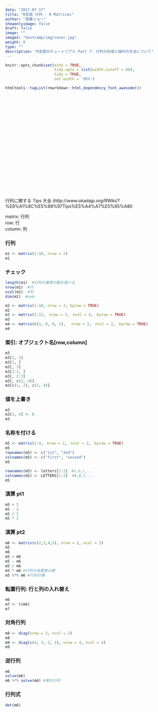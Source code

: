```yaml
---
date: "2017-07-17"
title: "R言語 行列 - R Matrices"
author: "斉藤ジョー"
showonlyimage: false
draft: false
image: ""
image2: "bootcamp/img/cover.jpg"
weight: 0
type: ""
description: "R言語のチュートリアル Part 7: 行列の作成と操作の方法について"
---
```


```r
knitr::opts_chunk$set(echo = TRUE, 
                      tidy.opts = list(width.cutoff = 60),
                      tidy = TRUE, 
                      out.width = '95%')
```

```r
htmltools::tagList(rmarkdown::html_dependency_font_awesome())
```



<div class="video-container">
<iframe class="center_iframe" width="560" height="315" src="" frameborder="0" allowfullscreen></iframe>
</div>

行列に関する Tips 大全 (http://www.okadajp.org/RWiki/?%E8%A1%8C%E5%88%97Tips%E5%A4%A7%E5%85%A80

matrix: 行列  
row: 行  
column: 列  

### 行列
```r
m1 <- matrix(1:10, nrow = 2)
m1
```

### チェック
```r
length(m1)  #行列の要素の数を調べる
nrow(m1)  #行
ncol(m1)  #列
dim(m1)  #nxm

m2 <- matrix(1:10, nrow = 2, byrow = TRUE)
m2
m3 <- matrix(1:12,　nrow = 3,　ncol = 4,　byrow = TRUE)
m3
m4 <- matrix(c(1, 0, 0, 1),　 nrow = 2,　ncol = 2,　byrow = TRUE)
m4
```

### 索引: オブジェクト名[row,column]
```r
m3
m3[2, 3]
m3[3, ]
m3[, 3]
m3[2:3, ]　　
m3[, 2:3]
m3[, c(2, 4)]
m3[c(1, 2), c(3, 4)]
```

### 値を上書き
```r
m3
m3[3, 4] <- 0
m3
```

### 名称を付ける
```r
m5 <- matrix(1:4,　nrow = 2,　ncol = 2,　byrow = TRUE)
m5
rownames(m5) <- c("1st", "2nd")
colnames(m5) <- c("first", "second")
m5

rownames(m5) <- letters[1:2]　#a,b,c,...
colnames(m5) <- LETTERS[1:2]  #A,B,C,...
m5
```

### 演算 pt1
```r
m5 + 2
m5 - 2
m5 / 2
m5 * 2
```

### 演算 pt2
```r
m6 <- matrix(c(2,3,4,5), nrow = 2, ncol = 2)
m5
m6
m5 + m6
m5 - m6
m5 / m6
m5 * m6 #行列の各要素の積
m5 %*% m6 #行列の積
```

### 転置行列: 行と列の入れ替え
```r
m6
m7 <- t(m6)
m7
```

### 対角行列
```r
m8 <- diag(nrow = 2, ncol = 2)
m8
m9 <- diag(c(4, 3, 2, 1), nrow = 4, ncol = 4)
m9
```

### 逆行列
```r
m6
solve(m6)
m6 %*% solve(m6) #単位行列
```

### 行列式
```r
det(m6)
```


